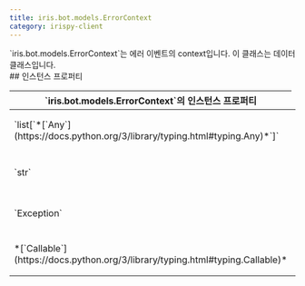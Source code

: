 ```yaml
---
title: iris.bot.models.ErrorContext
category: irispy-client
---
```


<Section>
  `iris.bot.models.ErrorContext`는 에러 이벤트의 context입니다. 이 클래스는 데이터 클래스입니다.
</Section>
<Section>
  ## 인스턴스 프로퍼티

  <Table>
    <Thead>
      <Tr>
        <Th colSpan={2}>`iris.bot.models.ErrorContext`의 인스턴스 프로퍼티</Th>
      </Tr>
    </Thead>
    <Tbody>
      <Tr>
        <Td><span>`list[`*[`Any`](https://docs.python.org/3/library/typing.html#typing.Any)*`]`</span></Td>
        <Td>
          [`args`](/reference/irispy-client/iris.bot.models/Class/ErrorContext/args) \
          에러가 발생한 이벤트 핸들러에 전달된 인자입니다.
        </Td>
      </Tr>
      <Tr>
        <Td><span>`str`</span></Td>
        <Td>
          [`event`](/reference/irispy-client/iris.bot.models/Class/ErrorContext/event) \
          에러가 발생한 이벤트의 이름입니다.
        </Td>
      </Tr>
      <Tr>
        <Td><span>`Exception`</span></Td>
        <Td>
          [`exception`](/reference/irispy-client/iris.bot.models/Class/ErrorContext/exception) \
          에러에 대한 `Exception` 객체입니다.
        </Td>
      </Tr>
      <Tr>
        <Td><span>*[`Callable`](https://docs.python.org/3/library/typing.html#typing.Callable)*</span></Td>
        <Td>
          [`func`](/reference/irispy-client/iris.bot.models/Class/ErrorContext/func) \
          에러가 발생한 이벤트 핸들러입니다.
        </Td>
      </Tr>
    </Tbody>
  </Table>
</Section>